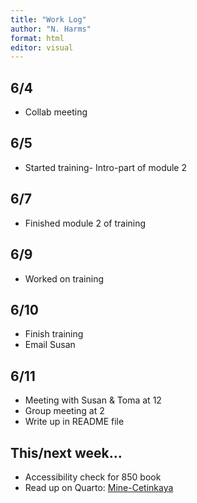 ```yaml
---
title: "Work Log"
author: "N. Harms"
format: html
editor: visual
---
```


## 6/4

-   Collab meeting

## 6/5

-   Started training- Intro-part of module 2

## 6/7

-   Finished module 2 of training

## 6/9

-   Worked on training

## 6/10

-   Finish training
-   Email Susan

## 6/11

-   Meeting with Susan & Toma at 12
-   Group meeting at 2
-   Write up in README file

## This/next week...

-   Accessibility check for 850 book
-   Read up on Quarto: [Mine-Cetinkaya](https://mine-cr.com/about/)
